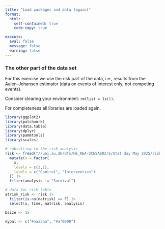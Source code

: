 ```yaml
---
title: "Load packages and data (again)"
format:
  html:
    self-contained: true
    code-copy: true

execute:
  eval: false
  message: false
  warning: false
---
```

### The other part of the data set
For this exercise we use the risk part of the data, i.e., results from the Aalen-Johansen estimator (data on events of interest only, not competing events).

Consider clearing your environment: `rm(list = ls())`.

For completeness all libraries are loaded again.
```r
library(ggplot2)
library(patchwork)
library(data.table)
library(dplyr)
library(pammtools)
library(scales)

# subsetting to the risk analysis
risk <- fread("//uni.au.dk/dfs/HE_KEA-DCESAS02/S/Stat day May 2025/risk_curves/data/riskdata.csv") |>
  mutate(x = factor(
    x,
    levels = c(2,1),
    labels = c("Control", "Intervention")
  )) |>
  filter(analysis != "Survival")

# data for risk table
atrisk_risk <- risk |>
  filter(is.na(natrisk) == F) |>
  select(x, time, natrisk, analysis)

bsize <- 15

mypal <- c("#aaaaaa", "#af0000")
```